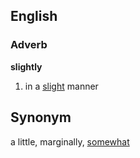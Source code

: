 ==English==

===Adverb===
'''slightly'''
#in a [[slight]] manner


== Synonym ==
a little, marginally, [[somewhat]]